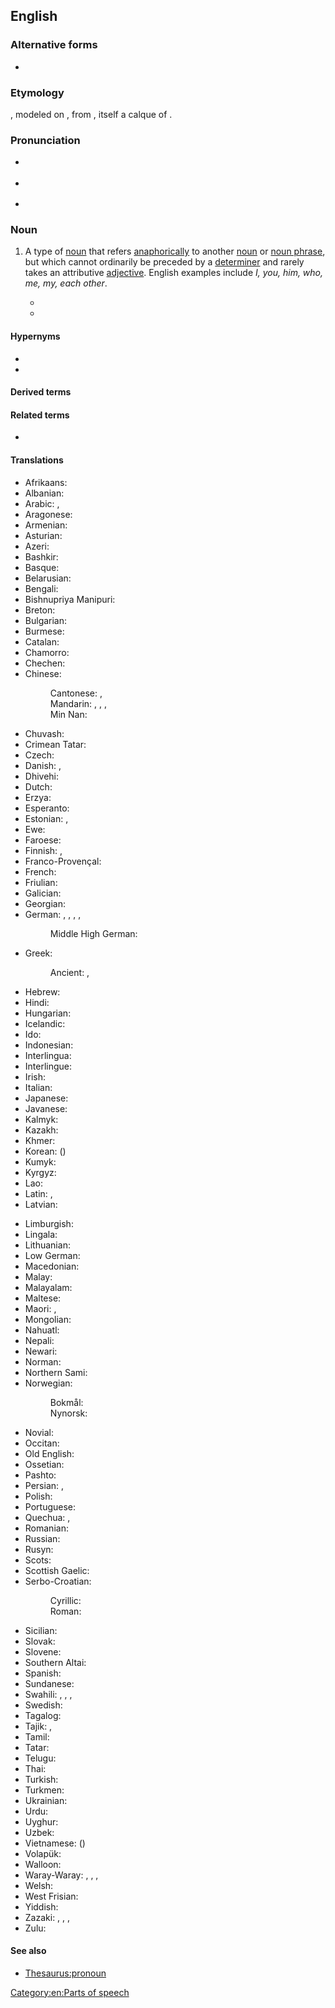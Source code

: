 ==English==
{{wikipedia}}

===Alternative forms===
* {{l|en|pronoune}} {{q|obsolete}}

===Etymology===
{{prefix|pro|noun|lang=en}}, modeled on {{der|en|frm|pronom}}, from {{der|en|la|pronomen}}, itself a calque of {{der|en|grc|ᾰ̓ντωνῠμῐ́ᾱ}}.

===Pronunciation===
* {{a|RP}} {{IPA|/ˈpɹəʊnaʊn/|lang=en}}
* {{a|US}} {{IPA|/ˈpɹoʊ.naʊn/|lang=en}}
* {{audio|en-us-pronoun.ogg|Audio (US)|lang=en}}

===Noun===
{{en-noun}}

# {{lb|en|grammar}} A type of [[noun]] that refers [[anaphora|anaphorically]] to another [[noun]] or [[noun phrase]], but which cannot ordinarily be preceded by a [[determiner]] and rarely takes an attributive [[adjective]]. English examples include ''I, you, him, who, me, my, each other''.
#* {{quote-book|year=2013|author=Nicholas Brownless|chapter=Spoken Discourse in Early English Newspapers|editor=Joad Raymond|title=News Networks in Seventeenth Century Britain and Europe|page=72|passage=As here the possessive '''pronoun''' 'our' has inclusive reference in that it a priori includes both the editor and reader, its presense amounts to a kind of pronominal bonding between writer and reader.}}
#* {{quote-book|year=2014|author=N. M. Gwynne|title=Gwynne's Latin: The ''Ultimate'' Introduction to Latin Including the Latin in Everyday English|publisher=Random House (ebook without page numbers)|passage=''Meus'' and ''tuus'' are called ''adjectival '''pronouns''''' – or alternatively ''possessive adjectives''.}}

====Hypernyms====
* {{l|en|part of speech}}
* {{l|en|pro-form}}

====Derived terms====
{{der3|lang=en|adjective pronoun|adjectival pronoun|demonstrative pronoun|pronoun demonstrative|determinative pronoun|emphasizing pronoun|indefinite pronoun|intensive pronoun|interrogative pronoun|object pronoun|personal pronoun|possessive pronoun|reciprocal pronoun|reflexive pronoun|relative pronoun|subject pronoun|substantive pronoun|substantival pronoun|gender-neutral pronoun|epicene pronoun|reflexive possessive pronoun|prepositional pronoun|resumptive pronoun|play the pronoun game}}

====Related terms====
* {{l|en|pronominal}}

====Translations====
{{trans-top|type of noun}}
* Afrikaans: {{t+|af|voornaamwoord}}
* Albanian: {{t+|sq|përemri|m}}
* Arabic: {{t+|ar|ضَمِير|m}}, {{t+|ar|ضَمَائِرُ|m-p}}
* Aragonese: {{t-needed|an}}
* Armenian: {{t+|hy|դերանուն}}
* Asturian: {{t+|ast|pronome}}
* Azeri: {{t|az|əvəzlik}}
* Bashkir: {{t|ba|алмаш|sc=Cyrl}}
* Basque: {{t|eu|izenordain}}
* Belarusian: {{t|be|займе́ннік|m|sc=Cyrl}}
* Bengali: {{t|bn|সর্বনাম|tr=sôrbônam|sc=Beng}}
* Bishnupriya Manipuri: {{t-needed|bpy}}
* Breton: {{t-needed|br}}
* Bulgarian: {{t+|bg|местоиме́ние|n}}
* Burmese: {{t+|my|နာမ်စား|sc=Mymr}}
* Catalan: {{t+|ca|pronom|m}}
* Chamorro: {{t|ch|klå'an}}
* Chechen: {{l|ce|цӏерметдош}}
* Chinese:
*: Cantonese: {{t|yue|代詞|sc=Hani}}, {{t|yue|代词|tr=doi6 ci4|sc=Hani}}
*: Mandarin: {{t+|cmn|代詞|sc=Hani}}, {{t+|cmn|代词|tr=dàicí|sc=Hani}}, {{t+|cmn|代名詞|sc=Hani}}, {{t+|cmn|代名词|tr=dàimíngcí|sc=Hani}}
*: Min Nan: {{t|nan|tāi-sû}}
* Chuvash: {{t|cv|местоимени|sc=Cyrl}}
* Crimean Tatar: {{t|crh|zamir}}
* Czech: {{t+|cs|zájmeno|n}}
* Danish: {{t+|da|pronomen}}, {{t+|da|stedord}}
* Dhivehi: {{t-needed|dv}}
* Dutch: {{t+|nl|voornaamwoord|n}}
* Erzya: {{t|myv|таркасвал}}
* Esperanto: {{t+|eo|pronomo}}
* Estonian: {{t|et|asesõna}}, {{t+|et|pronoomen}}
* Ewe: {{t|ee|nuŋkɔteƒenɔnya}}
* Faroese: {{t|fo|fornavn|n}}
* Finnish: {{t+|fi|asemo}}, {{t+|fi|pronomini}}
* Franco-Provençal: {{t-needed|frp}}
* French: {{t+|fr|pronom|m}}
* Friulian: {{t-needed|fur}}
* Galician: {{t+|gl|pronome}}
* Georgian: {{t|ka|ნაცვალსახელი}}
* German: {{t+|de|Fürwort|n}}, {{t|de|Personwort|n}}, {{t|de|Personenwort|n}}, {{t+|de|Pronomen|n}}, {{t+|de|Pronom|n}}
*: Middle High German: {{t|gmh|vornam}}
* Greek: {{t+|el|αντωνυμία|f}}
*: Ancient: {{t|grc|ἀντωνυμία|f}}, {{t|grc|ἀντώνυμον|n}}
* Hebrew: {{t+|he|כנוי גוף|m|tr=kinoi guf|alt=כִּנּוּי גּוּף / כנוי גוף}}
* Hindi: {{t+|hi|सर्वनाम|m|sc=Deva}}
* Hungarian: {{t+|hu|névmás}}
* Icelandic: {{t+|is|fornafn|n}}
* Ido: {{t+|io|pronomo}}
* Indonesian: {{t+|id|pronomina}}
* Interlingua: {{t+|ia|pronomine}}
* Interlingue: {{t+|ie|pronómine}}
* Irish: {{t+|ga|forainm|m}}
* Italian: {{t+|it|pronome|m}}
* Japanese: {{t+|ja|代名詞|tr=だいめいし, daimeishi|sc=Jpan}}
* Javanese: {{t-needed|jv}}
* Kalmyk: {{t|xal|орч нерн}}
* Kazakh: {{t+|kk|есімдік|sc=Cyrl}}
* Khmer: {{t+|km|សព្វនាម|tr=sɑp niem|sc=Khmr}}
* Korean: {{t+|ko|대명사}} ({{t+|ko|代名詞}})
* Kumyk: {{t|kum|орунча|tr=orunça}}
* Kyrgyz: {{t+|ky|жактама|sc=Cyrl}}
* Lao: {{t|lo|ສັບພະນາມ|sc=Laoo}}
* Latin: {{t|la|prōnōmen|n}}, {{t|la|prōvocābulum}}
* Latvian: {{t|lv|vietniekvārds|m}}
{{trans-mid}}
* Limburgish: {{t|li|veurnaamwaord|n}}
* Lingala: {{t|ln|likitana}}
* Lithuanian: {{t+|lt|įvardis|m}}
* Low German: {{t|nds|pronomen}}
* Macedonian: {{t|mk|заменка|f}}
* Malay: {{t|ms|kata ganti diri}}
* Malayalam: {{t|ml|സര്‍വ്വനാമം|sc=Mlym}}
* Maltese: {{t+|mt|pronom|m}}
* Maori: {{t|mi|tūkapi }}, {{t|mi|kupu tūkapi }}
* Mongolian: {{t|mn|төлөөний нэр|sc=Cyrl}}
* Nahuatl: {{t|nah|tlācatōcāitl}}
* Nepali: {{t-needed|ne}}
* Newari: {{t-needed|new}}
* Norman: {{t|nrf|pronom|m}}
* Northern Sami: {{t|se|pronomen}}
* Norwegian:
*: Bokmål: {{t+|nb|pronomen}}
*: Nynorsk: {{t+|nn|pronomen}}
* Novial: {{t|nov|pronomine}}
* Occitan: {{t|oc|pronom|m}}
* Old English: {{t|ang|bīnama|m}}
* Ossetian: {{t|os|номивӕг|sc=Cyrl}}
* Pashto: {{t+|ps|ضمير|m|tr=zamír}}
* Persian: {{t+|fa|ضمیر|tr=zamir|sc=fa-Arab}}, {{t|fa|پیشنام|tr=pišnâm|sc=fa-Arab}}
* Polish: {{t+|pl|zaimek|m}}
* Portuguese: {{t+|pt|pronome|m}}
* Quechua: {{t|qu|sutip rantin}}, {{t|qu|sutiranti}}
* Romanian: {{t+|ro|pronume|n}}
* Russian: {{t+|ru|местоиме́ние|n}}
* Rusyn: {{t|rue|містоназывник|m}}
* Scots: {{t|sco|pronoun}}
* Scottish Gaelic: {{t|gd|riochdair}}
* Serbo-Croatian:
*: Cyrillic: {{t|sh|заменица|f|sc=Cyrl}}
*: Roman: {{t|sh|zamenica|f}}
* Sicilian: {{t+|scn|prunomu|m}}
* Slovak: {{t|sk|zámeno|n}}
* Slovene: {{t+|sl|zaímek|m}}
* Southern Altai: {{t|alt|солума|tr=soluma}}
* Spanish: {{t+|es|pronombre|m}}
* Sundanese: {{t-needed|su}}
* Swahili: {{t|sw|dhamiri}}, {{t|sw|kijina}}, {{t|sw|kiwakilishi}}, {{t+|sw|kitenzi jina}}
* Swedish: {{t+|sv|pronomen|n}}
* Tagalog: {{t-needed|tl}}
* Tajik: {{t+|tg|ҷонишин|sc=Cyrl}}, {{t|tg|замир‍|sc=Cyrl}}
* Tamil: {{t+|ta|பெயர்ச்சொல்}}
* Tatar: {{t+|tt|алмашлык|sc=Cyrl}}
* Telugu: {{t+|te|సర్వనామము}}
* Thai: {{t+|th|สรรพนาม}}
* Turkish: {{t+|tr|zamir}}
* Turkmen: {{t+|tk|çalyşma}}
* Ukrainian: {{t+|uk|займе́нник|m|sc=Cyrl}}
* Urdu: {{t+|ur|ضمیر|m|tr=zamīr|sc=ur-Arab}}
* Uyghur: {{t|ug|ئالماش}}
* Uzbek: {{t+|uz|olmosh}}
* Vietnamese: {{t+|vi|đại từ}} ({{t|vi|代詞}})
* Volapük: {{t+|vo|pönop}}
* Walloon: {{t+|wa|prono}}
* Waray-Waray: {{t|war|imbesngaran}}, {{t|war|taligngaran}}, {{t|war|talingaran}}, {{t|war|talingáran}}
* Welsh: {{t|cy|rhagenw|m}}
* West Frisian: {{t+|fy|foarnamwurd|n}}
* Yiddish: {{t|yi|פּראָנאָם|m}}
* Zazaki: {{t|zza|zemir}}, {{t|zza|pesname}}, {{t|zza|pesname}}, {{t|zza|pesname}}
* Zulu: {{t|zu|isabizwana|c7|c8}}
{{trans-bottom}}

====See also====
* [[Thesaurus:pronoun]]

[[Category:en:Parts of speech]]
